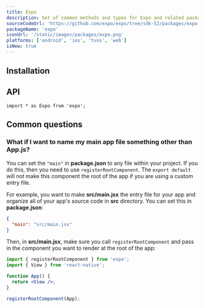 ```yaml
---
title: Expo
description: Set of common methods and types for Expo and related packages.
sourceCodeUrl: 'https://github.com/expo/expo/tree/sdk-52/packages/expo'
packageName: 'expo'
iconUrl: '/static/images/packages/expo.png'
platforms: ['android', 'ios', 'tvos', 'web']
isNew: true
---
```



## Installation

<APIInstallSection hideBareInstructions />

## API

```tsx
import * as Expo from 'expo';
```

<APISection packageName="expo" />

## Common questions

### What if I want to name my main app file something other than App.js?

You can set the `"main"` in **package.json** to any file within your project. If you do this, then you need to use `registerRootComponent`. The `export default` will not make this component the root of the app if you are using a custom entry file.

For example, you want to make **src/main.jsx** the entry file for your app and organize all of your app's source code in **src** directory. You can set this in **package.json**:

```json package.json
{
  "main": "src/main.jsx"
}
```

Then, in **src/main.jsx**, make sure you call `registerRootComponent` and pass in the component you want to render at the root of the app:

```jsx src/main.jsx
import { registerRootComponent } from 'expo';
import { View } from 'react-native';

function App() {
  return <View />;
}

registerRootComponent(App);
```
